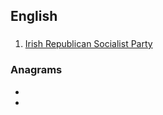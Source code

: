 ==English==

==={{initialism-old|en}}===
{{en-initialism}}
# [[w:Irish Republican Socialist Party|Irish Republican Socialist Party]]

===Anagrams===
* {{l|en|rips}}
* {{l|en|risp}}